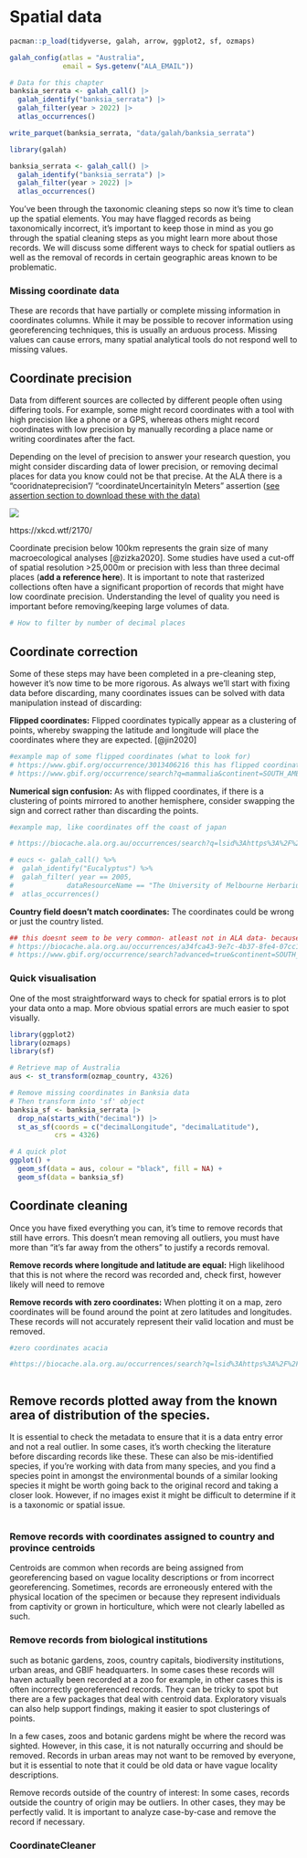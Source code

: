 # Spatial data {#sec-spatial}

```r
pacman::p_load(tidyverse, galah, arrow, ggplot2, sf, ozmaps)

galah_config(atlas = "Australia",
             email = Sys.getenv("ALA_EMAIL"))

```

```r
# Data for this chapter
banksia_serrata <- galah_call() |> 
  galah_identify("banksia_serrata") |> 
  galah_filter(year > 2022) |>  
  atlas_occurrences()

write_parquet(banksia_serrata, "data/galah/banksia_serrata")
```

```r
library(galah)

banksia_serrata <- galah_call() |> 
  galah_identify("banksia_serrata") |> 
  galah_filter(year > 2022) |>  
  atlas_occurrences()
```

You've been through the taxonomic cleaning steps so now it's time to clean up the spatial elements. You may have flagged records as being taxonomically incorrect, it's important to keep those in mind as you go through the spatial cleaning steps as you might learn more about those records. We will discuss some different ways to check for spatial outliers as well as the removal of records in certain geographic areas known to be problematic.

### Missing coordinate data

These are records that have partially or complete missing information in coordinates columns. While it may be possible to recover information using georeferencing techniques, this is usually an arduous process. Missing values can cause errors, many spatial analytical tools do not respond well to missing values. 


## Coordinate precision

Data from different sources are collected by different people often using differing tools. For example, some might record coordinates with a tool with high precision like a phone or a GPS, whereas others might record coordinates with low precision by manually recording a place name or writing coordinates after the fact.

Depending on the level of precision to answer your research question, <!--# the following two options are opposites, and it's weird to have them together because they solve the problem very differently. Maybe use these ideas like subsections and describe when you might choose to do one or the other? --> you might consider discarding data of lower precision, or removing decimal places for data you know could not be that precise. At the ALA there is a "cooridnateprecision"/ "coordinateUncertainityIn Meters" assertion ([see assertion section to download these with the data)]{.underline}

![](images/image-613988507.png)

https://xkcd.wtf/2170/

Coordinate precision below 100km represents the grain size of many macroecological analyses [@zizka2020]. Some studies have used a cut-off of spatial resolution \>25,000m or precision with less than three decimal places (**add a reference here**). It is important to note that rasterized collections often have a significant proportion of records that might have low coordinate precision. Understanding the level of quality you need is important before removing/keeping large volumes of data.

```r
# How to filter by number of decimal places
```

## Coordinate correction

Some of these steps may have been completed in a pre-cleaning step, however it's now time to be more rigorous. As always we'll start with fixing data before discarding, many coordinates issues can be solved with data manipulation instead of discarding:

**Flipped coordinates:** Flipped coordinates typically appear as a clustering of points, whereby swapping the latitude and longitude will place the coordinates where they are expected. [@jin2020]

```r
#example map of some flipped coordinates (what to look for) 
# https://www.gbif.org/occurrence/3013406216 this has flipped coordinates, which GBIF has corrected
# https://www.gbif.org/occurrence/search?q=mammalia&continent=SOUTH_AMERICA&has_coordinate=true&has_geospatial_issue=false&issue=PRESUMED_SWAPPED_COORDINATE&advanced=1. ## the issue and flag is called 'presumed swapped coordinate' 
```

**Numerical sign confusion:** As with flipped coordinates, if there is a clustering of points mirrored to another hemisphere, consider swapping the sign and correct rather than discarding the points.

```r
#example map, like coordinates off the coast of japan

# https://biocache.ala.org.au/occurrences/search?q=lsid%3Ahttps%3A%2F%2Fid.biodiversity.org.au%2Ftaxon%2Fapni%2F51360942&qualityProfile=CSDM&radius=50&lat=35.66845370835343&lon=138.9990234375#tab_recordsView

# eucs <- galah_call() %>% 
#  galah_identify("Eucalyptus") %>%
#  galah_filter( year == 2005, 
#             dataResourceName == "The University of Melbourne Herbarium (MELU) AVH data") %>%
#  atlas_occurrences()

```

**Country field doesn't match coordinates:** The coordinates could be wrong or just the country listed.

```r

## this doesnt seem to be very common- atleast not in ALA data- because there is no neighboring country
# https://biocache.ala.org.au/occurrences/a34fca43-9e7c-4b37-8fe4-07cc18369465 Australian coordinates, country listed as Trinidad and Tobago
# https://www.gbif.org/occurrence/search?advanced=true&continent=SOUTH_AMERICA&geometry=POLYGON((-78.74961%20-8.25249,-76.29838%20-8.25249,-76.29838%20-4.74121,-78.74961%20-4.74121,-78.74961%20-8.25249))&has_coordinate=true&issue=COUNTRY_MISMATCH&locale=en&q=reptilia   # GBIF example- reptiles located in Peru, originally recorded as Ecuador
```



###  Quick visualisation

One of the most straightforward ways to check for spatial errors is to plot your data onto a map. More obvious spatial errors are much easier to spot visually.

<!-- This is a good first step but needs to be guided into the following ones. Not sure what the map looks like, but it might be good to make another map that puts boxes around some obvious ones you can see and why -->

```r
library(ggplot2)
library(ozmaps) 
library(sf)

# Retrieve map of Australia
aus <- st_transform(ozmap_country, 4326)

# Remove missing coordinates in Banksia data
# Then transform into 'sf' object
banksia_sf <- banksia_serrata |> 
  drop_na(starts_with("decimal")) |> 
  st_as_sf(coords = c("decimalLongitude", "decimalLatitude"), 
           crs = 4326)

# A quick plot
ggplot() + 
  geom_sf(data = aus, colour = "black", fill = NA) + 
  geom_sf(data = banksia_sf)
```
## Coordinate cleaning

Once you have fixed everything you can, it's time to remove records that still have errors. This doesn't mean removing all outliers, you must have more than "it's far away from the others" to justify a records removal.



**Remove records where longitude and latitude are equal:** High likelihood that this is not where the record was recorded and, check first, however likely will need to remove

**Remove records with zero coordinates:** When plotting it on a map, zero coordinates will be found around the point at zero latitudes and longitudes. These records will not accurately represent their valid location and must be removed.

```r
#zero coordinates acacia 

#https://biocache.ala.org.au/occurrences/search?q=lsid%3Ahttps%3A%2F%2Fid.biodiversity.org.au%2Ftaxon%2Fapni%2F51382879&disableAllQualityFilters=true&qualityProfile=ALA&fq=spatiallyValid%3A%22false%22&radius=25&lat=-0.024032592068740033&lon=-0.06591796875#tab_recordsView 
```

```r

```

## Remove records plotted away from the known area of distribution of the species. 

It is essential to check the metadata to ensure that it is a data entry error and not a real outlier. In some cases, it's worth checking the literature before discarding records like these. These can also be mis-identified species, if you're working with data from many species, and you find a species point in amongst the environmental bounds of a similar looking species it might be worth going back to the original record and taking a closer look. However, if no images exist it might be difficult to determine if it is a taxonomic or spatial issue.

<!-- I'm not sure I understand what the above means. But I think in general for less obvious errors, it's best to suggest that before data analysis (and honestly, before seeing the data at all), people should determine whether there is an upper bound to remove coordinates (like a 95% confidence interval, or within xx km of an accepted expert distribution). Then run whatever model or test with the complete data and with the reduced data. If it makes a difference, probably make an informed decision based on literature of which results to use as the "main" findings. -->

<!-- Having written this out, a brief discussion about this rather than any suggestions is probably all that's in scope for this book -->

<!-- The final decisions depend on the species, research question, model parameters etc -->

```r

```

### Remove records with coordinates assigned to country and province centroids

Centroids are common when records are being assigned from georeferencing based on vague locality descriptions or from incorrect georeferencing. Sometimes, records are erroneously entered with the physical location of the specimen or because they represent individuals from captivity or grown in horticulture, which were not clearly labelled as such.


### Remove records from biological institutions  

such as botanic gardens, zoos, country capitals, biodiversity institutions, urban areas, and GBIF headquarters. In some cases these records will haven actually been recorded at a zoo for example, in other cases this is often incorrectly georeferenced records. They can be tricky to spot but there are a few packages that deal with centroid data. Exploratory visuals can also help support findings, making it easier to spot clusterings of points.

In a few cases, zoos and botanic gardens might be where the
record was sighted. However, in this case, it is not naturally occurring and should be removed. Records in urban areas may not want to be removed by everyone, but it is essential to note that it could be old data or have vague locality descriptions.

Remove records outside of the country of interest: In some cases, records outside the country of origin may be outliers. In other cases, they may be perfectly valid. It is important to analyze case-by-case and remove the record if necessary.



### CoordinateCleaner

```r

```
